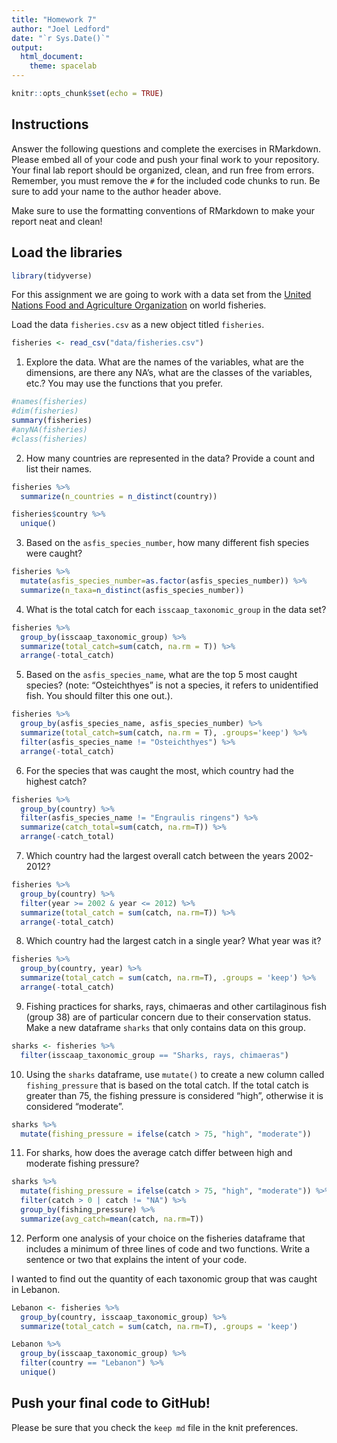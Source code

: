 ```yaml
---
title: "Homework 7"
author: "Joel Ledford"
date: "`r Sys.Date()`"
output:
  html_document: 
    theme: spacelab
---
```


```r
knitr::opts_chunk$set(echo = TRUE)
```

## Instructions
Answer the following questions and complete the exercises in RMarkdown. Please embed all of your code and push your final work to your repository. Your final lab report should be organized, clean, and run free from errors. Remember, you must remove the `#` for the included code chunks to run. Be sure to add your name to the author header above.  

Make sure to use the formatting conventions of RMarkdown to make your report neat and clean!  

## Load the libraries
```r
library(tidyverse)
```

For this assignment we are going to work with a data set from the [United Nations Food and Agriculture Organization](http://www.fao.org/about/en/) on world fisheries.

Load the data `fisheries.csv` as a new object titled `fisheries`.
```r
fisheries <- read_csv("data/fisheries.csv")
```

1. Explore the data. What are the names of the variables, what are the dimensions, are there any NA's, what are the classes of the variables, etc.? You may use the functions that you prefer.
```r
#names(fisheries)
#dim(fisheries)
summary(fisheries)
#anyNA(fisheries)
#class(fisheries)
```

2. How many countries are represented in the data? Provide a count and list their names.
```r
fisheries %>% 
  summarize(n_countries = n_distinct(country))
```

```r
fisheries$country %>% 
  unique()
```

3. Based on the `asfis_species_number`, how many different fish species were caught?
```r
fisheries %>% 
  mutate(asfis_species_number=as.factor(asfis_species_number)) %>% 
  summarize(n_taxa=n_distinct(asfis_species_number))
```

4. What is the total catch for each `isscaap_taxonomic_group` in the data set?
```r
fisheries %>% 
  group_by(isscaap_taxonomic_group) %>% 
  summarize(total_catch=sum(catch, na.rm = T)) %>% 
  arrange(-total_catch)
```

5. Based on the `asfis_species_name`, what are the top 5 most caught species? (note: "Osteichthyes" is not a species, it refers to unidentified fish. You should filter this one out.).
```r
fisheries %>% 
  group_by(asfis_species_name, asfis_species_number) %>% 
  summarize(total_catch=sum(catch, na.rm = T), .groups='keep') %>% 
  filter(asfis_species_name != "Osteichthyes") %>% 
  arrange(-total_catch)
```

6. For the species that was caught the most, which country had the highest catch?
```r
fisheries %>% 
  group_by(country) %>% 
  filter(asfis_species_name != "Engraulis ringens") %>% 
  summarize(catch_total=sum(catch, na.rm=T)) %>% 
  arrange(-catch_total)
```

7. Which country had the largest overall catch between the years 2002-2012?
```r
fisheries %>% 
  group_by(country) %>% 
  filter(year >= 2002 & year <= 2012) %>% 
  summarize(total_catch = sum(catch, na.rm=T)) %>% 
  arrange(-total_catch)
```

8. Which country had the largest catch in a single year? What year was it? 
```r
fisheries %>% 
  group_by(country, year) %>% 
  summarize(total_catch = sum(catch, na.rm=T), .groups = 'keep') %>% 
  arrange(-total_catch)
```

9. Fishing practices for sharks, rays, chimaeras and other cartilaginous fish (group 38) are of particular concern due to their conservation status. Make a new dataframe `sharks` that only contains data on this group. 
```r
sharks <- fisheries %>% 
  filter(isscaap_taxonomic_group == "Sharks, rays, chimaeras")
```

10. Using the `sharks` dataframe, use `mutate()` to create a new column called `fishing_pressure` that is based on the total catch. If the total catch is greater than 75, the fishing pressure is considered "high", otherwise it is considered "moderate".
```r
sharks %>% 
  mutate(fishing_pressure = ifelse(catch > 75, "high", "moderate"))
```

11. For sharks, how does the average catch differ between high and moderate fishing pressure?
```r
sharks %>% 
  mutate(fishing_pressure = ifelse(catch > 75, "high", "moderate")) %>% 
  filter(catch > 0 | catch != "NA") %>% 
  group_by(fishing_pressure) %>% 
  summarize(avg_catch=mean(catch, na.rm=T)) 
```

12. Perform one analysis of your choice on the fisheries dataframe that includes a minimum of three lines of code and two functions. Write a sentence or two that explains the intent of your code.

I wanted to find out the quantity of each taxonomic group that was caught in Lebanon. 

```r
Lebanon <- fisheries %>% 
  group_by(country, isscaap_taxonomic_group) %>% 
  summarize(total_catch = sum(catch, na.rm=T), .groups = 'keep')
```
```r
Lebanon %>% 
  group_by(isscaap_taxonomic_group) %>% 
  filter(country == "Lebanon") %>% 
  unique()
```

## Push your final code to GitHub!
Please be sure that you check the `keep md` file in the knit preferences.   